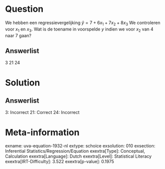 Question
========

We hebben een regressievergelijking $\hat{y} = 7 + 6x_{1} +
7x_{2} + 8x_{3}$ We controleren voor *x*~1~ en *x*~3~. Wat is de
toename in voorspelde *y* indien we voor *x*~2~ van 4 naar 7 gaan?

Answerlist
----------

3
21
24

Solution
========

Answerlist
----------

3: Incorrect
21: Correct
24: Incorrect

Meta-information
================
exname: uva-equation-1932-nl
extype: schoice
exsolution: 010
exsection: Inferential Statistics/Regression/Equation
exextra[Type]: Conceptual, Calculation
exextra[Language]: Dutch
exextra[Level]: Statistical Literacy
exextra[IRT-Difficulty]: 3.522
exextra[p-value]: 0.1975
